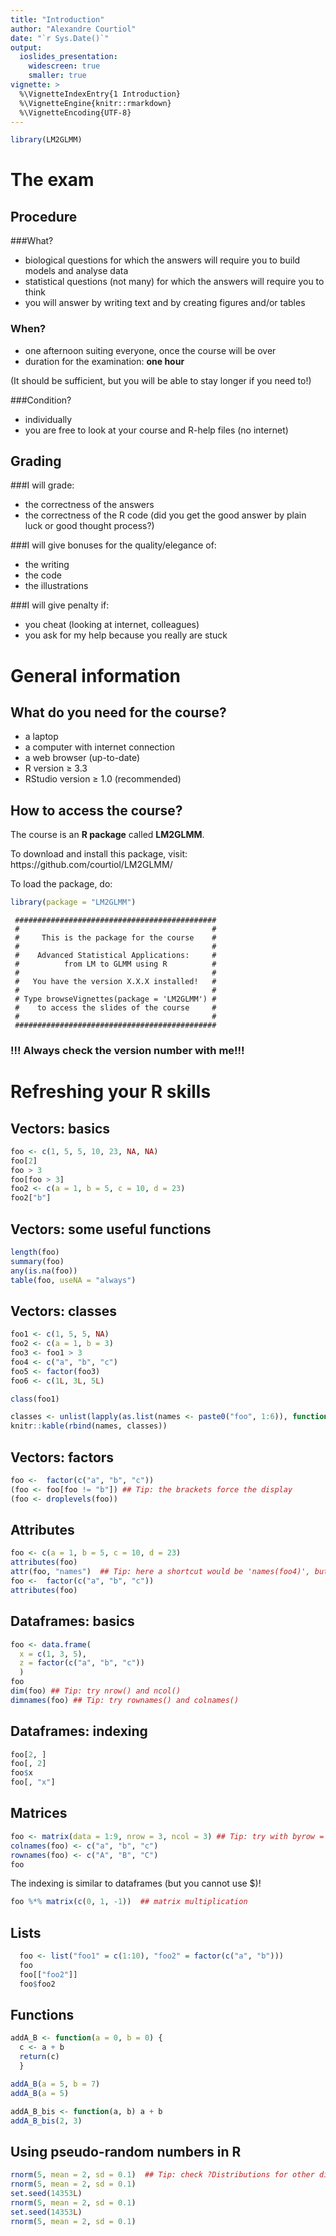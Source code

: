 ```yaml
---
title: "Introduction"
author: "Alexandre Courtiol"
date: "`r Sys.Date()`"
output:
  ioslides_presentation:
    widescreen: true
    smaller: true
vignette: >
  %\VignetteIndexEntry{1 Introduction}
  %\VignetteEngine{knitr::rmarkdown}
  %\VignetteEncoding{UTF-8}
---
```

```r
library(LM2GLMM)
```

# The exam

## Procedure

###What?

* biological questions for which the answers will require you to build models and analyse data
* statistical questions (not many) for which the answers will require you to think
* you will answer by writing text and by creating figures and/or tables 

### When?

* one afternoon suiting everyone, once the course will be over
* duration for the examination: **one hour**

(It should be sufficient, but you will be able to stay longer if you need to!)


###Condition?

* individually
* you are free to look at your course and R-help files (no internet)


## Grading

###I will grade:

* the correctness of the answers
* the correctness of the R code (did you get the good answer by plain luck or good thought process?)

###I will give bonuses for the quality/elegance of:

* the writing
* the code
* the illustrations

###I will give penalty if:

* you cheat (looking at internet, colleagues)
* you ask for my help because you really are stuck


# General information

## What do you need for the course?
* a laptop
* a computer with internet connection
* a web browser (up-to-date)
* R version $\geq$ 3.3
* RStudio version $\geq$ 1.0 (recommended)

## How to access the course?

The course is an **R package** called **LM2GLMM**.

To download and install this package, visit: https://github.com/courtiol/LM2GLMM/

To load the package, do:

```r
library(package = "LM2GLMM")
```

```
 #############################################
 #                                           #
 #     This is the package for the course    #
 #                                           #
 #    Advanced Statistical Applications:     #
 #          from LM to GLMM using R          #
 #                                           #
 #   You have the version X.X.X installed!   #
 #                                           #
 # Type browseVignettes(package = 'LM2GLMM') #
 #    to access the slides of the course     #
 #                                           #
 #############################################
```

### !!! Always check the version number with me!!!

# Refreshing your R skills

## Vectors: basics

```r
foo <- c(1, 5, 5, 10, 23, NA, NA)
foo[2]
foo > 3
foo[foo > 3]
foo2 <- c(a = 1, b = 5, c = 10, d = 23)
foo2["b"]
```

## Vectors: some useful functions

```r
length(foo)
summary(foo)
any(is.na(foo))
table(foo, useNA = "always")
```

## Vectors: classes

```r
foo1 <- c(1, 5, 5, NA)
foo2 <- c(a = 1, b = 3)
foo3 <- foo1 > 3
foo4 <- c("a", "b", "c")
foo5 <- factor(foo3)
foo6 <- c(1L, 3L, 5L)

class(foo1)
```

```r
classes <- unlist(lapply(as.list(names <- paste0("foo", 1:6)), function(x) class(get(x))))
knitr::kable(rbind(names, classes))
```

## Vectors: factors

```r
foo <-  factor(c("a", "b", "c"))
(foo <- foo[foo != "b"]) ## Tip: the brackets force the display
(foo <- droplevels(foo))
```


## Attributes

```r
foo <- c(a = 1, b = 5, c = 10, d = 23)
attributes(foo)
attr(foo, "names")  ## Tip: here a shortcut would be 'names(foo4)', but this is not general
foo <-  factor(c("a", "b", "c"))
attributes(foo)
```

## Dataframes: basics

```r
foo <- data.frame(
  x = c(1, 3, 5),
  z = factor(c("a", "b", "c"))
  )
foo
dim(foo) ## Tip: try nrow() and ncol()
dimnames(foo) ## Tip: try rownames() and colnames()
```

## Dataframes: indexing

```r
foo[2, ]
foo[, 2]
foo$x
foo[, "x"]
```

## Matrices

```r
foo <- matrix(data = 1:9, nrow = 3, ncol = 3) ## Tip: try with byrow = TRUE
colnames(foo) <- c("a", "b", "c")
rownames(foo) <- c("A", "B", "C")
foo
```

The indexing is similar to dataframes (but you cannot use $)!

```r
foo %*% matrix(c(0, 1, -1))  ## matrix multiplication
```

## Lists

```r
  foo <- list("foo1" = c(1:10), "foo2" = factor(c("a", "b")))
  foo
  foo[["foo2"]]
  foo$foo2
```

## Functions

```r
addA_B <- function(a = 0, b = 0) {
  c <- a + b
  return(c)
  }
```

```r
addA_B(a = 5, b = 7)
addA_B(a = 5)
```

```r
addA_B_bis <- function(a, b) a + b
addA_B_bis(2, 3)
```

## Using pseudo-random numbers in R

```r
rnorm(5, mean = 2, sd = 0.1)  ## Tip: check ?Distributions for other distribution
rnorm(5, mean = 2, sd = 0.1)
set.seed(14353L)
rnorm(5, mean = 2, sd = 0.1)
set.seed(14353L)
rnorm(5, mean = 2, sd = 0.1)
```

